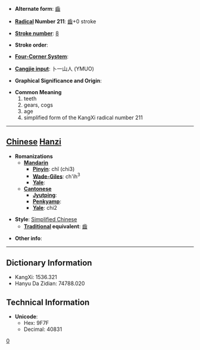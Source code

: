 * '''Alternate form''': [[齒]]

* '''[[Wiktionary:Chinese radical index| Radical]] Number 211''': [[Wiktionary:Chinese radical index 齒|齒]]+0 stroke

* '''[[Wiktionary:Chinese total strokes index|Stroke number]]''': [[Wiktionary:Chinese total strokes index 8|8]]

* '''Stroke order''': 

* '''[[Wiktionary:Chinese four corner index|Four-Corner System]]''': 

* '''[[Wiktionary:Chinese Cangjie index|Cangjie input]]''': 卜一山人 (YMUO)

* '''Graphical Significance and Origin''': 

* '''Common Meaning'''
*#teeth
*# gears, cogs
*# age
*# simplified form of the KangXi radical number 211


----

== [[Chinese]] [[Hanzi]] ==

* '''Romanizations'''
** '''[[Mandarin]]'''
*** '''[[Pinyin]]''': chǐ (chi3)
*** '''[[Wade-Giles]]''': ch'ih<sup>3</sup>
*** '''[[Yale]]''': 
** '''[[Cantonese]]'''
*** '''[[Jyutping]]''':
*** '''[[Penkyamp]]''': 
*** '''[[Yale]]''': chi2

* '''Style''': [[Simplified Chinese]] 
** '''[[Traditional Chinese|Traditional]] equivalent''': [[齒]]

* '''Other info''': 

----

== Dictionary Information ==

* KangXi: 1536.321
* Hanyu Da Zidian: 74788.020

== Technical Information ==

* '''Unicode''':
** Hex: 9F7F
** Decimal: 40831
[[Category:⻮|0]]